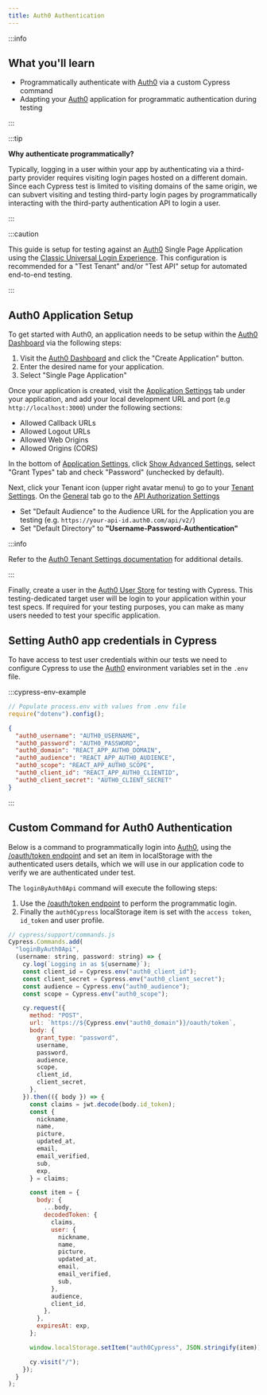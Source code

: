 ```yaml
---
title: Auth0 Authentication
---
```


:::info

## <Icon name="graduation-cap"></Icon> What you'll learn

- Programmatically authenticate with [Auth0](https://auth0.com) via a custom
  Cypress command
- Adapting your [Auth0](https://auth0.com) application for programmatic
  authentication during testing

:::

:::tip

<strong class="alert-header">Why authenticate programmatically?</strong>

Typically, logging in a user within your app by authenticating via a third-party
provider requires visiting login pages hosted on a different domain. Since each
Cypress test is limited to visiting domains of the same origin, we can subvert
visiting and testing third-party login pages by programmatically interacting
with the third-party authentication API to login a user.

:::

:::caution

This guide is setup for testing against an [Auth0](https://auth0.com) Single
Page Application using the
[Classic Universal Login Experience](https://auth0.com/docs/universal-login/classic).
This configuration is recommended for a "Test Tenant" and/or "Test API" setup
for automated end-to-end testing.

:::

## Auth0 Application Setup

To get started with Auth0, an application needs to be setup within the
[Auth0 Dashboard](https://manage.auth0.com/dashboard) via the following steps:

1. Visit the [Auth0 Dashboard](https://manage.auth0.com/dashboard) and click the
   "Create Application" button.
2. Enter the desired name for your application.
3. Select "Single Page Application"

Once your application is created, visit the
[Application Settings](https://auth0.com/docs/dashboard/reference/settings-application)
tab under your application, and add your local development URL and port (e.g
`http://localhost:3000`) under the following sections:

- Allowed Callback URLs
- Allowed Logout URLs
- Allowed Web Origins
- Allowed Origins (CORS)

In the bottom of
[Application Settings](https://auth0.com/docs/dashboard/reference/settings-application),
click
[Show Advanced Settings](https://auth0.com/docs/dashboard/reference/settings-application#advanced-settings),
select "Grant Types" tab and check "Password" (unchecked by default).

Next, click your Tenant icon (upper right avatar menu) to go to your
[Tenant Settings](https://manage.auth0.com/#/tenant). On the
[General](https://auth0.com/docs/dashboard/reference/settings-tenant#general)
tab go to the
[API Authorization Settings](https://auth0.com/docs/dashboard/reference/settings-tenant#api-authorization-settings)

- Set "Default Audience" to the Audience URL for the Application you are testing
  (e.g. `https://your-api-id.auth0.com/api/v2/`)
- Set "Default Directory" to **"Username-Password-Authentication"**

:::info

Refer to the
[Auth0 Tenant Settings documentation](https://auth0.com/docs/dashboard/reference/settings-tenant)
for additional details.

:::

Finally, create a user in the
[Auth0 User Store](https://auth0.com/docs/connections/database#using-the-auth0-user-store)
for testing with Cypress. This testing-dedicated target user will be login to
your application within your test specs. If required for your testing purposes,
you can make as many users needed to test your specific application.

## Setting Auth0 app credentials in Cypress

To have access to test user credentials within our tests we need to configure
Cypress to use the [Auth0](https://auth0.com) environment variables set in the
`.env` file.

:::cypress-env-example

```js
// Populate process.env with values from .env file
require("dotenv").config();
```

```json
{
  "auth0_username": "AUTH0_USERNAME",
  "auth0_password": "AUTH0_PASSWORD",
  "auth0_domain": "REACT_APP_AUTH0_DOMAIN",
  "auth0_audience": "REACT_APP_AUTH0_AUDIENCE",
  "auth0_scope": "REACT_APP_AUTH0_SCOPE",
  "auth0_client_id": "REACT_APP_AUTH0_CLIENTID",
  "auth0_client_secret": "AUTH0_CLIENT_SECRET"
}
```

:::

## Custom Command for Auth0 Authentication

Below is a command to programmatically login into [Auth0](https://auth0.com),
using the
[/oauth/token endpoint](https://auth0.com/docs/protocols/protocol-oauth2#token-endpoint)
and set an item in localStorage with the authenticated users details, which we
will use in our application code to verify we are authenticated under test.

The `loginByAuth0Api` command will execute the following steps:

1. Use the
   [/oauth/token endpoint](https://auth0.com/docs/protocols/protocol-oauth2#token-endpoint)
   to perform the programmatic login.
2. Finally the `auth0Cypress` localStorage item is set with the `access token`,
   `id_token` and user profile.

```jsx
// cypress/support/commands.js
Cypress.Commands.add(
  "loginByAuth0Api",
  (username: string, password: string) => {
    cy.log(`Logging in as ${username}`);
    const client_id = Cypress.env("auth0_client_id");
    const client_secret = Cypress.env("auth0_client_secret");
    const audience = Cypress.env("auth0_audience");
    const scope = Cypress.env("auth0_scope");

    cy.request({
      method: "POST",
      url: `https://${Cypress.env("auth0_domain")}/oauth/token`,
      body: {
        grant_type: "password",
        username,
        password,
        audience,
        scope,
        client_id,
        client_secret,
      },
    }).then(({ body }) => {
      const claims = jwt.decode(body.id_token);
      const {
        nickname,
        name,
        picture,
        updated_at,
        email,
        email_verified,
        sub,
        exp,
      } = claims;

      const item = {
        body: {
          ...body,
          decodedToken: {
            claims,
            user: {
              nickname,
              name,
              picture,
              updated_at,
              email,
              email_verified,
              sub,
            },
            audience,
            client_id,
          },
        },
        expiresAt: exp,
      };

      window.localStorage.setItem("auth0Cypress", JSON.stringify(item));

      cy.visit("/");
    });
  }
);
```
